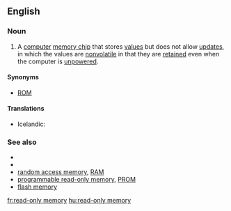 ==English==

===Noun===
{{en-noun|sg=[[read-only]] [[memory]]|-}}

# {{electronics}} A [[computer]] [[memory chip]] that stores [[value]]s but does not allow [[update]]s, in which the values are [[nonvolatile]] in that they are [[retain]]ed even when the computer is [[unpowered]].

====Synonyms====
* [[ROM]]

====Translations====
{{trans-top|memory chip that stores values but doesn't allow updates}}
* Icelandic: {{t|is|lesminni|n}}
{{trans-mid}}
{{trans-bottom}}

===See also===
* {{pedia}}
* {{pedia|Filesystem permissions}}
* [[random access memory]], [[RAM]]
* [[programmable read-only memory]], [[PROM]]
* [[flash memory]]

[[fr:read-only memory]]
[[hu:read-only memory]]